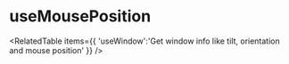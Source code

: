 
# useMousePosition

<DemoComponent />



<RelatedTable items={{
  'useWindow':'Get window info like tilt, orientation and mouse position'
}} />